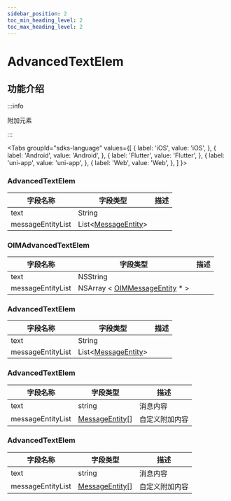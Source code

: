 ```yaml
---
sidebar_position: 2
toc_min_heading_level: 2
toc_max_heading_level: 2
---
```


# AdvancedTextElem

## 功能介绍

:::info

附加元素

:::

<Tabs
groupId="sdks-language"
values={[
{ label: 'iOS', value: 'iOS', },
{ label: 'Android', value: 'Android', },
{ label: 'Flutter', value: 'Flutter', },
{ label: 'uni-app', value: 'uni-app', },
{ label: 'Web', value: 'Web', },
]
}>

<TabItem value="Flutter">

### AdvancedTextElem

| 字段名称          | 字段类型                                                         | 描述 |
| ----------------- | ---------------------------------------------------------------- | ---- |
| text              | String                                                           |      |
| messageEntityList | List<[MessageEntity](docs/sdks/class/message/messageEntity.mdx)> |      |

</TabItem>

<TabItem value="iOS">

### OIMAdvancedTextElem

| 字段名称          | 字段类型                                                                     | 描述 |
| ----------------- | ---------------------------------------------------------------------------- | ---- |
| text              | NSString                                                                     |      |
| messageEntityList | NSArray < [OIMMessageEntity](docs/sdks/class/message/messageEntity.mdx) \* > |      |

</TabItem>

<TabItem value="Android">

### AdvancedTextElem

| 字段名称          | 字段类型                                                         | 描述 |
| ----------------- | ---------------------------------------------------------------- | ---- |
| text              | String                                                           |      |
| messageEntityList | List<[MessageEntity](docs/sdks/class/message/messageEntity.mdx)> |      |

</TabItem>

<TabItem value="Web">

### AdvancedTextElem

| 字段名称          | 字段类型                                                     | 描述           |
| ----------------- | ------------------------------------------------------------ | -------------- |
| text              | string                                                       | 消息内容       |
| messageEntityList | [MessageEntity](docs/sdks/class/message/messageEntity.mdx)[] | 自定义附加内容 |

</TabItem>

<TabItem value="uni-app">

### AdvancedTextElem

| 字段名称          | 字段类型                                                     | 描述           |
| ----------------- | ------------------------------------------------------------ | -------------- |
| text              | string                                                       | 消息内容       |
| messageEntityList | [MessageEntity](docs/sdks/class/message/messageEntity.mdx)[] | 自定义附加内容 |

</TabItem>

</Tabs>

